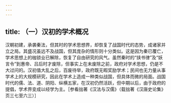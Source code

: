 ```yaml
---
---
---
```

title: （一）汉初的学术概况
---



汉朝初建，承袭秦法，但其时的学术思想界，却恢复了战国时代的态势，成诸家并立之局。其盛况虽远不及战国，但其庞杂的情形则十分类似。这是因为秦已覆亡，学术思想上的枷锁业已解除，恢复了自由研究的风气。虽然秦时的“挟书律”及“妖言令”到惠帝、吕后时才废除，但事实上在未废除之前，政府对学术思想，仍是不大过问的。汉初值大乱之后，百废待举，政府既无暇奖励学术；民间也无力量从事学术上的大规模研究，因此在学术上造成一种类似战国，但具体而微的局面。战国时代的儒、法、道、阴阳、纵横五家，在汉初仍然活跃，但中期以后，由于政府的提倡，学术界变成以经学为主。［参看拙著《汉法与汉儒》（载拙著《汉唐史论集》页三七至六三）］